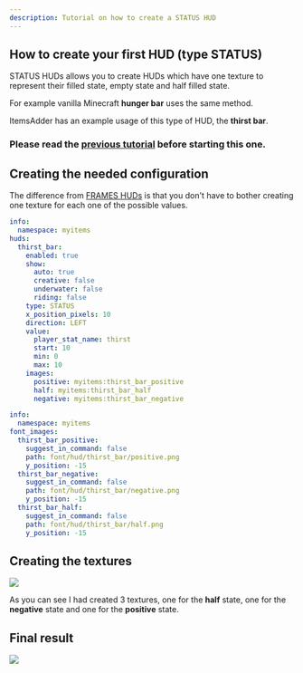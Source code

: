 ```yaml
---
description: Tutorial on how to create a STATUS HUD
---
```


## How to create your first HUD (type STATUS)

STATUS HUDs allows you to create HUDs which have one texture to represent their filled state, empty state and half filled state.

For example vanilla Minecraft **hunger bar** uses the same method.

ItemsAdder has an example usage of this type of HUD, the **thirst bar**.

### Please read the [previous tutorial](frames-hud.md) before starting this one.

## Creating the needed configuration

The difference from [FRAMES HUDs](frames-hud.md) is that you don't have to bother creating one texture for each one of the possible values.

```yaml
info:
  namespace: myitems
huds:
  thirst_bar:
    enabled: true
    show:
      auto: true
      creative: false
      underwater: false
      riding: false
    type: STATUS
    x_position_pixels: 10
    direction: LEFT
    value:
      player_stat_name: thirst
      start: 10
      min: 0
      max: 10
    images:
      positive: myitems:thirst_bar_positive
      half: myitems:thirst_bar_half
      negative: myitems:thirst_bar_negative

```

```yaml
info:
  namespace: myitems
font_images:
  thirst_bar_positive:
    suggest_in_command: false
    path: font/hud/thirst_bar/positive.png
    y_position: -15
  thirst_bar_negative:
    suggest_in_command: false
    path: font/hud/thirst_bar/negative.png
    y_position: -15
  thirst_bar_half:
    suggest_in_command: false
    path: font/hud/thirst_bar/half.png
    y_position: -15

```

## Creating the textures

![](</assets/images/image (160).png>)

As you can see I had created 3 textures, one for the **half** state, one for the **negative** state and one for the **positive** state.

## Final result

![](</assets/images/image (118).png>)
